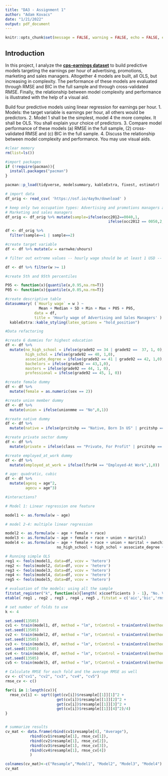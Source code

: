 ```yaml
---
title: "DA3 - Assignment 1"
author: "Adam Kovacs"
date: "1/21/2022"
output: pdf_document
---
```


```r
knitr::opts_chunk$set(message = FALSE, warning = FALSE, echo = FALSE, eval = TRUE)
```


## Introduction

In this project, I analyze the [**cps-earnings dataset**](https://osf.io/g8p9j/) to build predictive models targeting the earnings per hour of advertising, promotions, marketing and sales managers. Altogether 4 models are built, all OLS, but increasing in complexity. The performance of these models are evaluated through RMSE and BIC in the full sample and through cross-validated RMSE. Finally, the relationship between model complexity and performance is illustrated with the help of a visual aid. 

Build four predictive models using linear regression for earnings per hour. 
1.	Models: the target variable is earnings per hour, all others would be predictors.
2.	Model 1 shall be the simplest, model 4 the more complex. It shall be OLS. You shall explain your choice of predictors.
3.	Compare model performance of these models (a) RMSE in the full sample, (2) cross-validated RMSE and (c) BIC in the full sample. 
4.	Discuss the relationship between model complexity and performance. You may use visual aids. 

```r
#clear memory
rm(list=ls())

#import packages
if (!require(pacman)){
  install.packages("pacman")
}

pacman::p_load(tidyverse, modelsummary, kableExtra, fixest, estimatr)

# import data
df_orig <- read_csv( 'https://osf.io/4ay9x/download' )

```


```r

# keep only two occupation types: Advertising and promotions managers and 
# Marketing and sales managers
df_orig <- df_orig %>% mutate(sample=ifelse(occ2012==0040,1,
                                              ifelse(occ2012 == 0050,2,0)))

df <- df_orig %>%
  filter(sample==1 | sample==2) 
```

```r

#create target variable
df <- df %>% mutate(w = earnwke/uhours)

# filter out extreme values -- hourly wage should be at least 1 USD -- lower does not make sense (1 observation lost)

df <- df %>% filter(w >= 1)

#create 5th and 95th percentiles

P95 <- function(x){quantile(x,0.95,na.rm=T)}
P05 <- function(x){quantile(x,0.05,na.rm=T)}

#create descriptive table
datasummary( (`Hourly wage` = w ) ~
               Mean + Median + SD + Min + Max + P05 + P95, 
             data = df,
             title = 'Hourly wage of Advertising and Sales Managers' ) %>% 
  kableExtra::kable_styling(latex_options = "hold_position")

```


```r

#Data refactoring

#create 6 dummies for highest education
df <- df %>%
  mutate(no_high_school = ifelse(grade92 == 34 | grade92 ==  37, 1, 0),
         high_schol = ifelse(grade92 == 40, 1,0),
         associate_degree = ifelse(grade92 == 41 | grade92 == 42, 1,0),
         bachelors = ifelse(grade92 == 43,1,0),
         masters = ifelse(grade92 == 44, 1, 0),
         professional = ifelse(grade92 == 45, 1, 0))

#create female dummy
df <- df %>%
  mutate(female = as.numeric(sex == 2))

#create union member dummy
df <- df %>%
  mutate(union = ifelse(unionmme == "No",0,1))

#create native dummy
df <- df %>%
  mutate(native = ifelse(prcitshp == "Native, Born In US" | prcitshp == "Native, Born Abroad Of US Parent(s)",1,0))

#create private sector dummy
df <- df %>%
  mutate(private = ifelse(class == "Private, For Profit" | prcitshp == "Private, Nonprofit",1,0))

#create employed_at_work dummy
df <- df %>%
  mutate(employed_at_work = ifelse(lfsr94 == "Employed-At Work",1,0))

# age: quadratic, cubic
df <- df %>%
  mutate(agesq = age^2,
         agecu = age^3)

#interactions?

```

```r
# Model 1: Linear regression one feature

model1 <- as.formula(w ~ age)

# model 2-4: multiple linear regression

model2 <- as.formula(w ~ age + female + race)
model3 <- as.formula(w ~ age + female + race + union + marital)
model4 <- as.formula(w ~ age + female + race + union + marital + ownchild + native + private + employed_at_work +
                       no_high_school + high_schol + associate_degree + bachelors + masters + professional)

# Running simple OLS
reg1 <- feols(model1, data=df, vcov = 'hetero')
reg2 <- feols(model2, data=df, vcov = 'hetero')
reg3 <- feols(model3, data=df, vcov = 'hetero')
reg4 <- feols(model4, data=df, vcov = 'hetero')
reg5 <- feols(model5, data=df, vcov = 'hetero')
```

```r

# evaluation of the models: using all the sample
fitstat_register("k", function(x){length( x$coefficients ) - 1}, "No. Variables")
etable( reg1 , reg2 , reg3 , reg4 , reg5 , fitstat = c('aic','bic','rmse','r2','ar2','n','k') )

```

```r

# set number of folds to use
k <- 4

set.seed(13505)
cv1 <- train(model1, df, method = "lm", trControl = trainControl(method = "cv", number = k))
set.seed(13505)
cv2 <- train(model2, df, method = "lm", trControl = trainControl(method = "cv", number = k))
set.seed(13505)
cv3 <- train(model3, df, method = "lm", trControl = trainControl(method = "cv", number = k), na.action = "na.omit")
set.seed(13505)
cv4 <- train(model4, df, method = "lm", trControl = trainControl(method = "cv", number = k), na.action = "na.omit")
set.seed(13505)
cv5 <- train(model5, df, method = "lm", trControl = trainControl(method = "cv", number = k), na.action = "na.omit")

# Calculate RMSE for each fold and the average RMSE as well
cv <- c("cv1", "cv2", "cv3", "cv4", "cv5")
rmse_cv <- c()

for(i in 1:length(cv)){
  rmse_cv[i] <- sqrt((get(cv[i])$resample[[1]][1]^2 +
                       get(cv[i])$resample[[1]][2]^2 +
                       get(cv[i])$resample[[1]][3]^2 +
                       get(cv[i])$resample[[1]][4]^2)/4)
}


# summarize results
cv_mat <- data.frame(rbind(cv1$resample[4], "Average"),
           rbind(cv1$resample[1], rmse_cv[1]),
           rbind(cv2$resample[1], rmse_cv[2]),
           rbind(cv3$resample[1], rmse_cv[3]),
           rbind(cv4$resample[1], rmse_cv[4])
           )

colnames(cv_mat)<-c("Resample","Model1", "Model2", "Model3", "Model4")
cv_mat 


```


